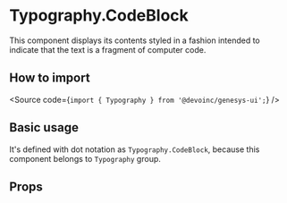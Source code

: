 

<Meta title="Components/Text/Typography/Components/Block/CodeBlock/Overview" />

# Typography.CodeBlock

This component displays its contents styled in a fashion intended to
indicate that the text is a fragment of computer code.

## How to import

<Source code={`import { Typography } from '@devoinc/genesys-ui';`} />

## Basic usage

It's defined with dot notation as `Typography.CodeBlock`, because this component belongs to `Typography` group.

<Canvas of={Stories.Playground} />

## Props

<ArgTypes of={Stories} />
